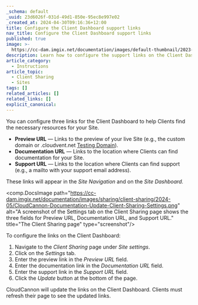 ```yaml
---
_schema: default
_uuid: 23d6026f-031d-49d1-850e-95ec8e997e02
_created_at: 2024-04-30T09:16:36+12:00
title: Configure the Client Dashboard support links
nav_title: Configure the Client Dashboard support links
published: true
image: >-
  https://cc-dam.imgix.net/documentation/images/default-thumbnail/2023-Q4/CloudCannon-Documentation-Thumbnail.png
description: Learn how to configure the support links on the Client Dashboard.
article_category:
  - Instructions
article_topic:
  - Client Sharing
  - Sites
tags: []
related_articles: []
related_links: []
explicit_canonical:
---
```

You can configure three links for the Client Dashboard to help Clients find the necessary resources for your Site.

* **Preview URL** — Links to the preview of your live Site (e.g., the custom domain or .cloudvent.net [Testing Domain](/documentation/articles/what-is-a-testing-domain/)).
* **Documentation URL** — Links to the location where Clients can find documentation for your Site.
* **Support URL** — Links to the location where Clients can find support (e.g., a mailto with your support email address).

These links will appear in the *Site Navigation* and on the *Site Dashboard.*

<comp.DocsImage path="https://cc-dam.imgix.net/documentation/images/sharing/client-sharing/2024-05/CloudCannon-Documentation-Update-Client-Sharing-Settings.png" alt="A screenshot of the Settings tab on the Client Sharing page shows the three fields for Preview URL, Documentation URL, and Support URL." title="The Client Sharing page" type="screenshot"/>

To configure the links on the Client Dashboard:

1. Navigate to the *Client Sharing* page under *Site settings*.
2. Click on the *Settings* tab.
3. Enter the preview link in the *Preview URL* field.
4. Enter the documentation link in the *Documentation URL* field.
5. Enter the support link in the *Support URL* field.
6. Click the *Update* button at the bottom of the page.

CloudCannon will update the links on the Client Dashboard. Clients must refresh their page to see the updated links.